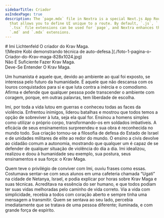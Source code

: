 ```yaml
---
sidebarTitle: Criador
asIndexPage: true
description: The `page.mdx` file in Nextra is a special Next.js App Router convention file
  that allows you to define UI unique to a route. By default, `.js`, `.jsx`, or
  `.tsx` file extensions can be used for `page`, and Nextra enhances them with
  `.md` and `.mdx` extensions.
---
```


<div className="grid lg:grid-cols-2 gap-6 mt-8 place-items-center">
  <div className="">
    <span className="uppercase">
      # Imi <span className="text-yellow-500">Lichtenfeld</span>
    </span>
    <span className="font-cursive text-base">O criador do Krav Maga.</span>
  </div>
  <div>![Mestre Kobi demonstrando técnica de auto-defesa.](./foto-1-pagina-o-Criador-do-Krav-maga-828x1024.jpg)</div>
</div>

<div className="text-3xl text-center uppercase">
  Não É Suficiente Fazer Krav Maga. <br /> <span className="text-yellow-500 ">Deve-Se Entender O Krav Maga.</span>
</div>

Um humanista é aquele que, devido ao ambiente ao qual foi exposto, se interessa pelo futuro da humanidade. É aquele que não descansa com os louros conquistados para si e que luta contra a inércia e o comodismo. Afirma e defende que qualquer pessoa pode transcender o ambiente com coragem, porque, em outras palavras, tem liberdade de escolha.

Imi, por toda a vida lutou em guerras e conheceu todas as faces da violência. Enfrentou inimigos, liderou batalhas e mostrou que todos temos a opção de sobreviver à luta, seja ela qual for. Ensinou a homens simples como utilizar o próprio corpo, transformando-os em soldados imbatíveis. A eficácia de seus ensinamentos surpreendeu e sua obra é reconhecida no mundo todo. Sua criação tornou-se a filosofia de defesa do Estado de Israel e de unidades militares de elite ao redor do mundo. O ensino a civis devolve ao cidadão comum a autonomia, mostrando que qualquer um é capaz de se defender de qualquer situação de violência do dia a dia. Imi idealizou, realizou e doou à humanidade seu exemplo, sua postura, seus ensinamentos e sua força: o Krav Maga.

Quem teve o privilégio de conviver com Imi, ouviu frases como essas. Costumava sentar-se com seus alunos em uma cafeteria chamada “Ugati” na cidade de Netanya, Israel, e podia explicar por horas sobre Krav Maga e suas técnicas. Acreditava na essência do ser humano, e que todos podiam ter suas vidas melhoradas pelo caminho de vida correto. Via a vida com simplicidade, recebia a todos com coração aberto e sempre tinha uma mensagem a transmitir. Quem se sentava ao seu lado, percebia imediatamente que se tratava de uma pessoa diferente; iluminada, e com grande força de espírito.

